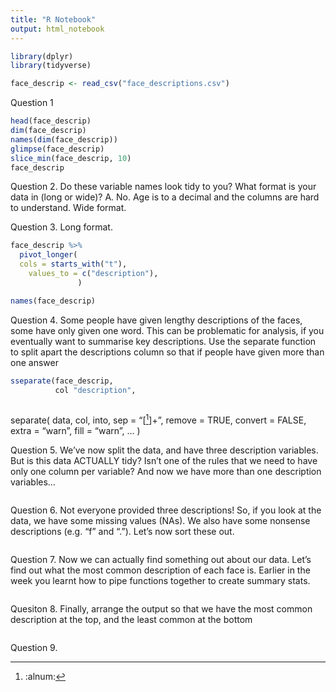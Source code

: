 ```yaml
---
title: "R Notebook"
output: html_notebook
---
```


```r
library(dplyr)
library(tidyverse)
```

```r
face_descrip <- read_csv("face_descriptions.csv")
```

Question 1
```r
head(face_descrip)
dim(face_descrip)
names(dim(face_descrip))
glimpse(face_descrip)
slice_min(face_descrip, 10)
face_descrip
```

Question 2. Do these variable names look tidy to you? What format is your data in (long or wide)?
A. No. Age is to a decimal and the columns are hard to understand. Wide format.

Question 3.
Long format.
```r
face_descrip %>% 
  pivot_longer( 
  cols = starts_with("t"),
    values_to = c("description"),
               )

```

```r
names(face_descrip)
```

Question 4. Some people have given lengthy descriptions of the faces, some have only given one word. This can be problematic for analysis, if you eventually want to summarise key descriptions. Use the separate function to split apart the descriptions column so that if people have given more than one answer 

```r
sseparate(face_descrip,
          col "description",
          

```

separate(
  data,
  col,
  into,
  sep = "[^[:alnum:]]+",
  remove = TRUE,
  convert = FALSE,
  extra = "warn",
  fill = "warn",
  ...
)

Question 5. We’ve now split the data, and have three description variables. But is this data ACTUALLY tidy? Isn’t one of the rules that we need to have only one column per variable? And now we have more than one description variables…

```r

```


Question 6. Not everyone provided three descriptions! So, if you look at the data, we have some missing values (NAs). We also have some nonsense descriptions (e.g. “f” and “.”). Let’s now sort these out.
```r

```

Question 7. Now we can actually find something out about our data. Let’s find out what the most common description of each face is. Earlier in the week you learnt how to pipe functions together to create summary stats.
```r

```


Quesiton 8. Finally, arrange the output so that we have the most common description at the top, and the least common at the bottom
```r

```

Question 9.




























